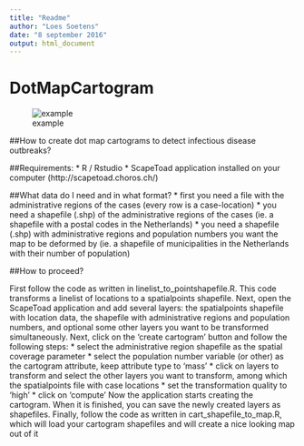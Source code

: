 ```yaml
---
title: "Readme"
author: "Loes Soetens"
date: "8 september 2016"
output: html_document
---
```

# DotMapCartogram

![example](https://github.com/lsoetens/DotMapCartogram/Before_after.JPG)

##How to create dot map cartograms to detect infectious disease outbreaks? 

##Requirements:
* R / Rstudio
* ScapeToad application installed on your computer (http://scapetoad.choros.ch/)

##What data do I need and in what format?
* first you need a file with the administrative regions of the cases (every row is a case-location)
* you need a shapefile (.shp) of the administrative regions of the cases (ie. a shapefile with a postal codes in the Netherlands)
* you need a shapefile (.shp) with administrative regions and population numbers you want the map to be deformed by (ie. a shapefile of municipalities in the Netherlands with their number of population)

##How to proceed?

First follow the code as written in linelist_to_pointshapefile.R. This code transforms a linelist of locations to a spatialpoints shapefile. 
Next, open the ScapeToad application and add several layers: the spatialpoints shapefile with location data, the shapefile with administrative regions and population numbers, and optional some other layers you want to be transformed simultaneously. Next, click on the 'create cartogram' button and follow the following steps:
* select the administrative region shapefile as the spatial coverage parameter <NEXT>
* select the population number variable (or other) as the cartogram attribute, keep attribute type to 'mass' <NEXT>
* click on layers to transform and select the other layers you want to transform, among which the spatialpoints file with case locations <NEXT>
* set the transformation quality to 'high'
* click on 'compute'
Now the application starts creating the cartogram. When it is finished, you can save the newly created layers as shapefiles.
Finally, follow the code as written in cart_shapefile_to_map.R, which will load your cartogram shapefiles and will create a nice looking map out of it



